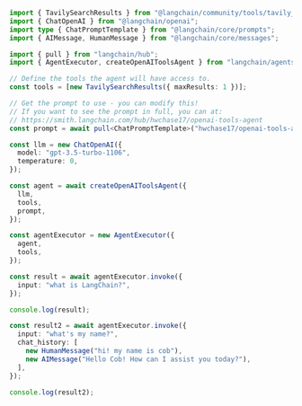 ```typescript
import { TavilySearchResults } from "@langchain/community/tools/tavily_search";
import { ChatOpenAI } from "@langchain/openai";
import type { ChatPromptTemplate } from "@langchain/core/prompts";
import { AIMessage, HumanMessage } from "@langchain/core/messages";

import { pull } from "langchain/hub";
import { AgentExecutor, createOpenAIToolsAgent } from "langchain/agents";

// Define the tools the agent will have access to.
const tools = [new TavilySearchResults({ maxResults: 1 })];

// Get the prompt to use - you can modify this!
// If you want to see the prompt in full, you can at:
// https://smith.langchain.com/hub/hwchase17/openai-tools-agent
const prompt = await pull<ChatPromptTemplate>("hwchase17/openai-tools-agent");

const llm = new ChatOpenAI({
  model: "gpt-3.5-turbo-1106",
  temperature: 0,
});

const agent = await createOpenAIToolsAgent({
  llm,
  tools,
  prompt,
});

const agentExecutor = new AgentExecutor({
  agent,
  tools,
});

const result = await agentExecutor.invoke({
  input: "what is LangChain?",
});

console.log(result);

const result2 = await agentExecutor.invoke({
  input: "what's my name?",
  chat_history: [
    new HumanMessage("hi! my name is cob"),
    new AIMessage("Hello Cob! How can I assist you today?"),
  ],
});

console.log(result2);
```